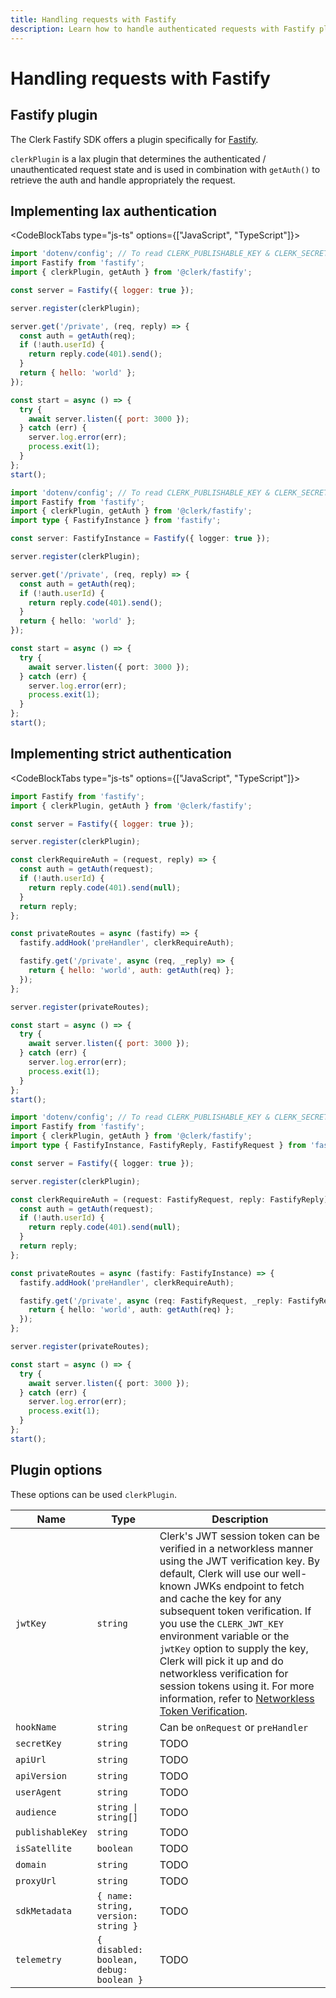 ```yaml
---
title: Handling requests with Fastify
description: Learn how to handle authenticated requests with Fastify plugin using Clerk. 
---
```


# Handling requests with Fastify

## Fastify plugin

The Clerk Fastify SDK offers a plugin specifically for [Fastify](https://fastify.dev/).

`clerkPlugin` is a lax plugin that determines the authenticated / unauthenticated request state 
and is used in combination with `getAuth()` to retrieve the auth and handle appropriately the request.

## Implementing lax authentication

<CodeBlockTabs type="js-ts" options={["JavaScript", "TypeScript"]}>
  ```js
  import 'dotenv/config'; // To read CLERK_PUBLISHABLE_KEY & CLERK_SECRET_KEY
  import Fastify from 'fastify';
  import { clerkPlugin, getAuth } from '@clerk/fastify';

  const server = Fastify({ logger: true });

  server.register(clerkPlugin);

  server.get('/private', (req, reply) => {
    const auth = getAuth(req);
    if (!auth.userId) {
      return reply.code(401).send();
    }
    return { hello: 'world' };
  });

  const start = async () => {
    try {
      await server.listen({ port: 3000 });
    } catch (err) {
      server.log.error(err);
      process.exit(1);
    }
  };
  start();
  ```

  ```typescript
  import 'dotenv/config'; // To read CLERK_PUBLISHABLE_KEY & CLERK_SECRET_KEY
  import Fastify from 'fastify';
  import { clerkPlugin, getAuth } from '@clerk/fastify';
  import type { FastifyInstance } from 'fastify';

  const server: FastifyInstance = Fastify({ logger: true });

  server.register(clerkPlugin);

  server.get('/private', (req, reply) => {
    const auth = getAuth(req);
    if (!auth.userId) {
      return reply.code(401).send();
    }
    return { hello: 'world' };
  });

  const start = async () => {
    try {
      await server.listen({ port: 3000 });
    } catch (err) {
      server.log.error(err);
      process.exit(1);
    }
  };
  start();
  ```
</CodeBlockTabs>

## Implementing strict authentication

<CodeBlockTabs type="js-ts" options={["JavaScript", "TypeScript"]}>
  ```js
  import Fastify from 'fastify';
  import { clerkPlugin, getAuth } from '@clerk/fastify';

  const server = Fastify({ logger: true });

  server.register(clerkPlugin);

  const clerkRequireAuth = (request, reply) => {
    const auth = getAuth(request);
    if (!auth.userId) {
      return reply.code(401).send(null);
    }
    return reply;
  };

  const privateRoutes = async (fastify) => {
    fastify.addHook('preHandler', clerkRequireAuth);

    fastify.get('/private', async (req, _reply) => {
      return { hello: 'world', auth: getAuth(req) };
    });
  };

  server.register(privateRoutes);

  const start = async () => {
    try {
      await server.listen({ port: 3000 });
    } catch (err) {
      server.log.error(err);
      process.exit(1);
    }
  };
  start();
  ```

  ```typescript
  import 'dotenv/config'; // To read CLERK_PUBLISHABLE_KEY & CLERK_SECRET_KEY
  import Fastify from 'fastify';
  import { clerkPlugin, getAuth } from '@clerk/fastify';
  import type { FastifyInstance, FastifyReply, FastifyRequest } from 'fastify';

  const server = Fastify({ logger: true });

  server.register(clerkPlugin);

  const clerkRequireAuth = (request: FastifyRequest, reply: FastifyReply) => {
    const auth = getAuth(request);
    if (!auth.userId) {
      return reply.code(401).send(null);
    }
    return reply;
  };

  const privateRoutes = async (fastify: FastifyInstance) => {
    fastify.addHook('preHandler', clerkRequireAuth);

    fastify.get('/private', async (req: FastifyRequest, _reply: FastifyReply) => {
      return { hello: 'world', auth: getAuth(req) };
    });
  };

  server.register(privateRoutes);

  const start = async () => {
    try {
      await server.listen({ port: 3000 });
    } catch (err) {
      server.log.error(err);
      process.exit(1);
    }
  };
  start();
  ```
</CodeBlockTabs>
  

## Plugin options

These options can be used `clerkPlugin`.

| Name        | Type        | Description    |
| ----------- | ----------- | -------------- |
| `jwtKey`  | `string` | Clerk's JWT session token can be verified in a networkless manner using the JWT verification key. By default, Clerk will use our well-known JWKs endpoint to fetch and cache the key for any subsequent token verification. If you use the `CLERK_JWT_KEY` environment variable or the `jwtKey` option to supply the key, Clerk will pick it up and do networkless verification for session tokens using it. For more information, refer to [Networkless Token Verification](https://clerk.com/docs/references/nodejs/token-verification#validate-the-authorized-party-of-a-session-token). |
| `hookName` | `string` | Can be `onRequest` or `preHandler`  |
| `secretKey` | `string` | TODO  |
| `apiUrl` | `string` | TODO  |
| `apiVersion` | `string` | TODO  |
| `userAgent` | `string` | TODO  |
| `audience` | `string \| string[]` | TODO  |
| `publishableKey` | `string` | TODO  |
| `isSatellite` | `boolean` | TODO  |
| `domain` | `string` | TODO  |
| `proxyUrl` | `string` | TODO  |
| `sdkMetadata` | `{ name: string, version: string }` | TODO  |
| `telemetry` | `{ disabled: boolean, debug: boolean }` | TODO  |